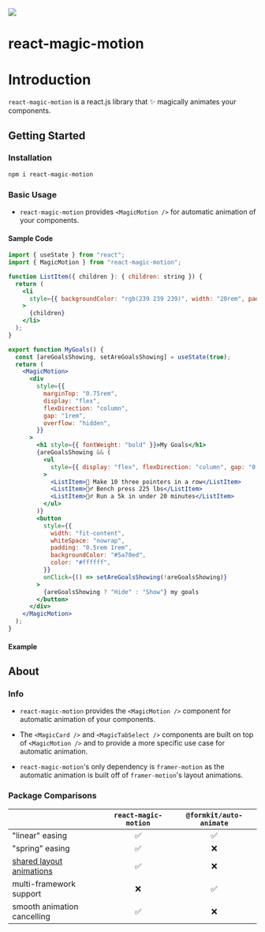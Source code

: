 
<div style={{display: "flex", margin: "1.5rem 0 2rem", gap: "0.85rem"}}>
<img
    style={{ height: 36, width: 36 }}
    src="https://react-magic-motion.nyc3.cdn.digitaloceanspaces.com/react-magic-motion-logo.png"
  />

<h1 className=" nx-text-4xl nx-font-bold nx-tracking-tight nx-text-slate-900 dark:nx-text-slate-100">
  react-magic-motion
</h1>
</div>

# Introduction

`react-magic-motion` is a react.js library that ✨ magically animates your components.

## Getting Started

### Installation

```sh npm2yarn copy filename="Install"
npm i react-magic-motion
```

### Basic Usage

- `react-magic-motion` provides `<MagicMotion />` for automatic animation of your components.

#### Sample Code

```jsx copy filename="my-goals.js" showLineNumbers /MagicMotion/
import { useState } from "react";
import { MagicMotion } from "react-magic-motion";

function ListItem({ children }: { children: string }) {
  return (
    <li
      style={{ backgroundColor: "rgb(239 239 239)", width: "20rem", padding: "0.5rem" }}
    >
      {children}
    </li>
  );
}

export function MyGoals() {
  const [areGoalsShowing, setAreGoalsShowing] = useState(true);
  return (
    <MagicMotion>
      <div
        style={{
          marginTop: "0.75rem",
          display: "flex",
          flexDirection: "column",
          gap: "1rem",
          overflow: "hidden",
        }}
      >
        <h1 style={{ fontWeight: "bold" }}>My Goals</h1>
        {areGoalsShowing && (
          <ul
            style={{ display: "flex", flexDirection: "column", gap: "0.75rem" }}
          >
            <ListItem>🏀 Make 10 three pointers in a row</ListItem>
            <ListItem>🏋️‍♂️ Bench press 225 lbs</ListItem>
            <ListItem>🏃‍♂️ Run a 5k in under 20 minutes</ListItem>
          </ul>
        )}
        <button
          style={{
            width: "fit-content",
            whiteSpace: "nowrap",
            padding: "0.5rem 1rem",
            backgroundColor: "#5a70ed",
            color: "#ffffff",
          }}
          onClick={() => setAreGoalsShowing(!areGoalsShowing)}
        >
          {areGoalsShowing ? "Hide" : "Show"} my goals
        </button>
      </div>
    </MagicMotion>
  );
}

```

#### Example

<MyGoals />

## About

### Info

- `react-magic-motion` provides the `<MagicMotion />` component for automatic animation of your components.

* The `<MagicCard />` and `<MagicTabSelect />` components are built on top of `<MagicMotion />` and to provide a more specific use case for automatic animation.

- `react-magic-motion`'s only dependency is `framer-motion` as the automatic animation is built off of `framer-motion`'s layout animations.

### Package Comparisons

|                                                                 | `react-magic-motion` | `@formkit/auto-animate` |
| :-------------------------------------------------------------- | :------------------: | :---------------------: |
| "linear" easing                                                 |          ✅          |           ✅            |
| "spring" easing                                                 |          ✅          |           ❌            |
| [shared layout animations](http://localhost:3001/examples/tabs) |          ✅          |           ❌            |
| multi-framework support                                         |          ❌          |           ✅            |
| smooth animation cancelling                                     |          ✅          |           ❌            |

